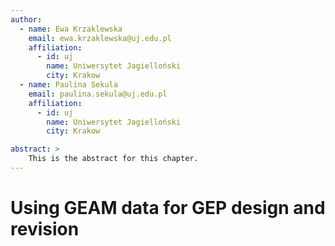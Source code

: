 ```yaml
---
author:
  - name: Ewa Krzaklewska
    email: ewa.krzaklewska@uj.edu.pl
    affiliation: 
      - id: uj
        name: Uniwersytet Jagielloński
        city: Krakow
  - name: Paulina Sekula
    email: paulina.sekula@uj.edu.pl
    affiliation: 
      - id: uj
        name: Uniwersytet Jagielloński
        city: Krakow

abstract: >
    This is the abstract for this chapter. 
---
```


# Using GEAM data for GEP design and revision

